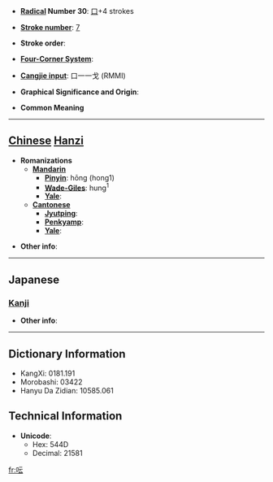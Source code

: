 * '''[[Wiktionary:Chinese radical index| Radical]] Number 30''': [[Wiktionary:Chinese radical index 口|口]]+4 strokes

* '''[[Wiktionary:Chinese total strokes index|Stroke number]]''': [[Wiktionary:Chinese total strokes index 7|7]]

* '''Stroke order''': 

* '''[[Wiktionary:Chinese four corner index|Four-Corner System]]''': 

* '''[[Wiktionary:Chinese Cangjie index|Cangjie input]]''': 口一一戈 (RMMI)

* '''Graphical Significance and Origin''': 

* '''Common Meaning'''

----

== [[Chinese]] [[Hanzi]] ==

* '''Romanizations'''
** '''[[Mandarin]]'''
*** '''[[Pinyin]]''': hōng (hong1)
*** '''[[Wade-Giles]]''': hung<sup>1</sup>
*** '''[[Yale]]''': 
** '''[[Cantonese]]'''
*** '''[[Jyutping]]''':
*** '''[[Penkyamp]]''': 
*** '''[[Yale]]''': 

* '''Other info''': 

----

==Japanese==
===[[Kanji]]===
{{kanji|on readings=[[うん]] (un), [[ごう]] (gō), [[おん]] (on), [[ぐ]] (gu), [[いん]] (in)|kun readings=[[ほえる]] (hoeru)}}

* '''Other info''':  

----

== Dictionary Information ==

* KangXi: 0181.191
* Morobashi: 03422
* Hanyu Da Zidian: 10585.061

== Technical Information ==

* '''Unicode''':
** Hex: 544D
** Decimal: 21581

[[fr:呍]]